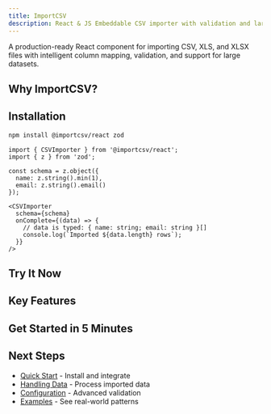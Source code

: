 ```yaml
---
title: ImportCSV
description: React & JS Embeddable CSV importer with validation and large dataset support
---
```


A production-ready React component for importing CSV, XLS, and XLSX files with intelligent column mapping, validation, and support for large datasets.

## Why ImportCSV?

<Cards>
  <Card title="⚡ High Performance" description="Handle 10,000+ rows with virtual scrolling and progressive validation" />
  <Card title="📦 Lightweight" description="~100KB gzipped bundle, optimized with Preact" />
  <Card title="🎨 Zero Config" description="CSS auto-injected, no separate imports needed" />
  <Card title="🛠️ Production Ready" description="Built-in validation, transformations, and error handling" />
</Cards>

## Installation

```bash
npm install @importcsv/react zod
```

```tsx
import { CSVImporter } from '@importcsv/react';
import { z } from 'zod';

const schema = z.object({
  name: z.string().min(1),
  email: z.string().email()
});

<CSVImporter
  schema={schema}
  onComplete={(data) => {
    // data is typed: { name: string; email: string }[]
    console.log(`Imported ${data.length} rows`);
  }}
/>
```

## Try It Now

<Card
  title="Interactive Playground"
  href="/playground"
  description="Configure your importer visually and generate code instantly"
/>

## Key Features

<Cards cols={2}>
  <Card title="🎨 Headless Components" href="/advanced/headless" description="Build custom CSV importers with unstyled primitives" />
  <Card title="🛡️ Type-Safe with Zod" href="/configuration/schemas" description="Define your schema once, get full TypeScript types automatically" />
  <Card title="⚡ 10k+ Rows Support" href="/advanced/performance" description="Virtual scrolling and progressive validation" />
  <Card title="🤖 AI-Powered Features" href="/advanced/ai-features" description="Smart mapping and natural language transforms" />
</Cards>

## Get Started in 5 Minutes

<Cards cols={3}>
  <Card
    title="Quick Start"
    href="/quick-start/installation"
    description="Install and integrate in 5 minutes"
  />
  <Card
    title="Playground"
    href="/playground"
    description="Try it live, generate code"
  />
  <Card
    title="Next.js"
    href="/integration/nextjs"
    description="Complete Next.js integration"
  />
  <Card
    title="React"
    href="/integration/react"
    description="Vite, CRA, or any React setup"
  />
  <Card
    title="Schema Guide"
    href="/configuration/schemas"
    description="Define validation with Zod"
  />
  <Card
    title="API Reference"
    href="/reference/api"
    description="Complete API documentation"
  />
</Cards>

## Next Steps

- [Quick Start](/quick-start/installation) - Install and integrate
- [Handling Data](/integration/handling-data) - Process imported data
- [Configuration](/configuration/schemas) - Advanced validation
- [Examples](/configuration/basic) - See real-world patterns
